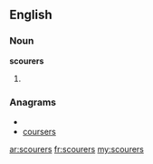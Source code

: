 ==English==

===Noun===
'''scourers'''

# {{plural of|[[scourer]]}}

===Anagrams===
* {{alphagram|ceorrssu}}
* [[coursers#English|coursers]]

[[ar:scourers]]
[[fr:scourers]]
[[my:scourers]]